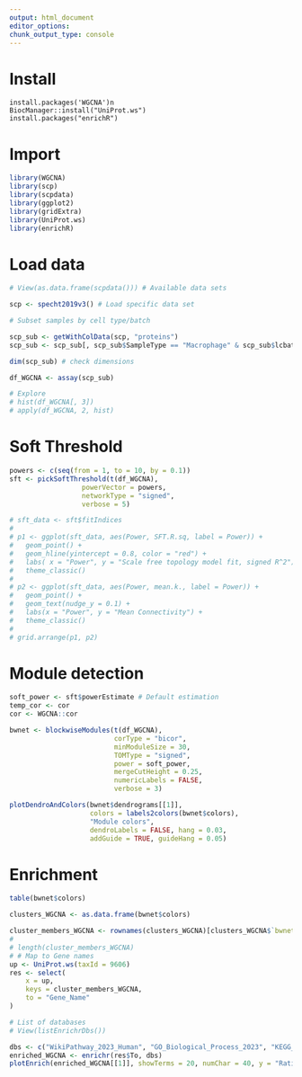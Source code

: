 ```yaml
---
output: html_document
editor_options: 
chunk_output_type: console
---
```


# Install

```r.
install.packages('WGCNA')n 
BiocManager::install("UniProt.ws")
install.packages("enrichR")
```

# Import

```r
library(WGCNA)
library(scp)
library(scpdata)
library(ggplot2)
library(gridExtra)
library(UniProt.ws)
library(enrichR)
```

# Load data

```r
# View(as.data.frame(scpdata())) # Available data sets

scp <- specht2019v3() # Load specific data set

# Subset samples by cell type/batch

scp_sub <- getWithColData(scp, "proteins")
scp_sub <- scp_sub[, scp_sub$SampleType == "Macrophage" & scp_sub$lcbatch == "LCB7"]

dim(scp_sub) # check dimensions

df_WGCNA <- assay(scp_sub)

# Explore
# hist(df_WGCNA[, 3])
# apply(df_WGCNA, 2, hist)
```

# Soft Threshold

```r
powers <- c(seq(from = 1, to = 10, by = 0.1))
sft <- pickSoftThreshold(t(df_WGCNA),
                  powerVector = powers,
                  networkType = "signed",
                  verbose = 5)

# sft_data <- sft$fitIndices
# 
# p1 <- ggplot(sft_data, aes(Power, SFT.R.sq, label = Power)) +
#   geom_point() +
#   geom_hline(yintercept = 0.8, color = "red") +
#   labs( x = "Power", y = "Scale free topology model fit, signed R^2") +
#   theme_classic()
# 
# p2 <- ggplot(sft_data, aes(Power, mean.k., label = Power)) +
#   geom_point() +
#   geom_text(nudge_y = 0.1) +
#   labs(x = "Power", y = "Mean Connectivity") +
#   theme_classic()
# 
# grid.arrange(p1, p2)

```

# Module detection

```r
soft_power <- sft$powerEstimate # Default estimation
temp_cor <- cor
cor <- WGCNA::cor

bwnet <- blockwiseModules(t(df_WGCNA), 
                          corType = "bicor",
                          minModuleSize = 30,
                          TOMType = "signed",
                          power = soft_power,
                          mergeCutHeight = 0.25,
                          numericLabels = FALSE,
                          verbose = 3)

plotDendroAndColors(bwnet$dendrograms[[1]],
                    colors = labels2colors(bwnet$colors),
                    "Module colors",
                    dendroLabels = FALSE, hang = 0.03,
                    addGuide = TRUE, guideHang = 0.05)
```

# Enrichment

```r
table(bwnet$colors)

clusters_WGCNA <- as.data.frame(bwnet$colors)

cluster_members_WGCNA <- rownames(clusters_WGCNA)[clusters_WGCNA$`bwnet$colors` == "brown"]
# 
# length(cluster_members_WGCNA)
# # Map to Gene names
up <- UniProt.ws(taxId = 9606)
res <- select(
    x = up,
    keys = cluster_members_WGCNA,
    to = "Gene_Name"
)

# List of databases
# View(listEnrichrDbs())

dbs <- c("WikiPathway_2023_Human", "GO_Biological_Process_2023", "KEGG_2021_Human")
enriched_WGCNA <- enrichr(res$To, dbs)
plotEnrich(enriched_WGCNA[[1]], showTerms = 20, numChar = 40, y = "Ratio", orderBy = "P.value")

```

